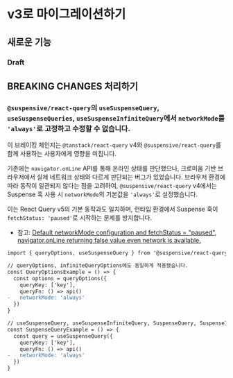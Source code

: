 
# v3로 마이그레이션하기

## 새로운 기능

### Draft

## BREAKING CHANGES 처리하기

### `@suspensive/react-query`의 `useSuspenseQuery`, `useSuspenseQueries`, `useSuspenseInfiniteQuery`에서 `networkMode`를 `'always'`로 고정하고 수정할 수 없습니다.

<Callout type='info'>

이 브레이킹 체인지는 `@tanstack/react-query` v4와 `@suspensive/react-query`를 함께 사용하는 사용자에게 영향을 미칩니다.

</Callout>

기존에는 `navigator.onLine` API를 통해 온라인 상태를 판단했으나, 크로미움 기반 브라우저에서 실제 네트워크 상태와 다르게 판단되는 버그가 있었습니다. 브라우저 환경에 따라 동작이 일관되지 않다는 점을 고려하여, `@suspensive/react-query` v4에서는 Suspense 훅 사용 시 `networkMode`의 기본값을 `'always'`로 설정했습니다.

이는 React Query v5의 기본 동작과도 일치하며, 런타임 환경에서 Suspense 훅이 `fetchStatus: 'paused'`로 시작하는 문제를 방지합니다.

- 참고: [Default networkMode configuration and fetchStatus = "paused"](https://github.com/TanStack/query/discussions/4753), [navigator.onLine returning false value even network is available.](https://issues.chromium.org/issues/338514113)

```diff
import { queryOptions, useSuspenseQuery } from '@suspensive/react-query'

// queryOptions, infiniteQueryOptions에도 동일하게 적용됐습니다.
const QueryOptionsExample = () => {
  const options = queryOptions({
    queryKey: ['key'],
    queryFn: () => api()
-   networkMode: 'always'
  })
}

// useSuspenseQuery, useSuspenseInfiniteQuery, SuspenseQuery, SuspenseInfiniteQuery에도 동일하게 적용됐습니다.
const SuspenseQueryExample = () => {
  const query = useSuspenseQuery({
    queryKey: ['key'],
    queryFn: () => api()
-   networkMode: 'always'
  })
}
```
